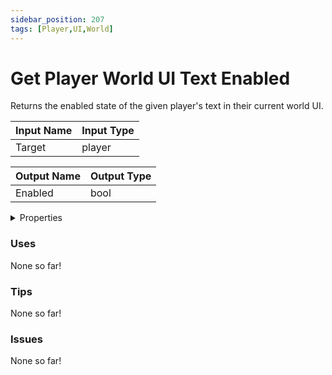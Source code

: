 ```yaml
---
sidebar_position: 207
tags: [Player,UI,World]
---
```


# Get Player World UI Text Enabled

Returns the enabled state of the given player's text in their current world UI.




<EsbSvg />

| Input Name | Input Type |
|-----------|-----------|
| Target | player |

| Output Name | Output Type |
|-----------|-----------|
| Enabled | bool |


<details>
  <summary>Properties</summary>
  <div>
    <div>
    <table>
      <thead>
        <tr>
          <th>Is beta required?</th>
          <th>❌</th>
        </tr>
        <tr>
          <th>Is this chip a trolling risk?</th>
          <th>❌</th>
        </tr>
        <tr>
          <th>Chip UUID</th>
          <th>cd1b799d-855a-4ade-b62f-043a0db60a44</th>
        </tr>
      </thead>
    </table>
    </div>
  </div>
</details>

### Uses

None so far!

### Tips

None so far!

### Issues

None so far!
